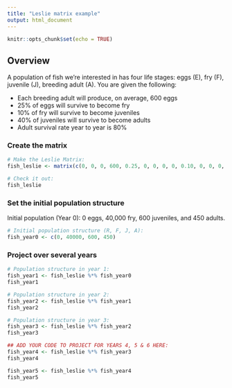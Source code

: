 ```yaml
---
title: "Leslie matrix example"
output: html_document
---
```


```r
knitr::opts_chunk$set(echo = TRUE)
```

## Overview

A population of fish we're interested in has four life stages: eggs (E), fry (F), juvenile (J), breeding adult (A). You are given the following:

-   Each breeding adult will produce, on average, 600 eggs
-   25% of eggs will survive to become fry
-   10% of fry will survive to become juveniles
-   40% of juveniles will survive to become adults
-   Adult survival rate year to year is 80%

### Create the matrix

```r
# Make the Leslie Matrix:
fish_leslie <- matrix(c(0, 0, 0, 600, 0.25, 0, 0, 0, 0, 0.10, 0, 0, 0, 0, 0.4, 0.8), nrow = 4, ncol = 4, byrow = TRUE)

# Check it out: 
fish_leslie
```

### Set the initial population structure

Initial population (Year 0): 0 eggs, 40,000 fry, 600 juveniles, and 450 adults.

```r
# Initial population structure (R, F, J, A): 
fish_year0 <- c(0, 40000, 600, 450)
```

### Project over several years

```r
# Population structure in year 1:
fish_year1 <- fish_leslie %*% fish_year0
fish_year1

# Population structure in year 2: 
fish_year2 <- fish_leslie %*% fish_year1
fish_year2

# Population structure in year 3: 
fish_year3 <- fish_leslie %*% fish_year2
fish_year3

## ADD YOUR CODE TO PROJECT FOR YEARS 4, 5 & 6 HERE:
fish_year4 <- fish_leslie %*% fish_year3
fish_year4

fish_year5 <- fish_leslie %*% fish_year4
fish_year5

```
